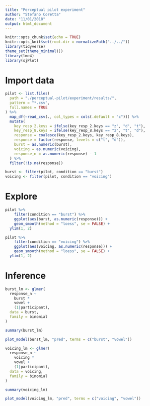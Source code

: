 ```yaml
---
title: "Perceptual pilot experiment"
author: "Stefano Coretta"
date: "11/01/2018"
output: html_document
---
```


```r
knitr::opts_chunk$set(echo = TRUE)
knitr::opts_knit$set(root.dir = normalizePath("../../"))
library(tidyverse)
theme_set(theme_minimal())
library(lme4)
library(sjPlot)
```

# Import data

```r
pilot <- list.files(
  path = "./perceptual-pilot/experiment/results/",
  pattern = "*.csv",
  full.names = TRUE
) %>%
  map_df(~read_csv(., col_types = cols(.default = "c"))) %>%
  mutate(
    key_resp_2.keys = ifelse(key_resp_2.keys == "z", "d", "t"),
    key_resp_8.keys = ifelse(key_resp_8.keys == "z", "t", "d"),
    response = coalesce(key_resp_2.keys, key_resp_8.keys),
    response = factor(response, levels = c("t", "d")),
    burst = as.numeric(burst),
    voicing = as.numeric(voicing),
    response_n = as.numeric(response) - 1
  ) %>%
  filter(!is.na(response))

burst <- filter(pilot, condition == "burst")
voicing <- filter(pilot, condition == "voicing")
```

# Explore

```r
pilot %>%
    filter(condition == "burst") %>%
    ggplot(aes(burst, as.numeric(response))) +
    geom_smooth(method = "loess", se = FALSE) +
  ylim(1, 2)
```

```r
pilot %>%
    filter(condition == "voicing") %>%
    ggplot(aes(voicing, as.numeric(response))) +
    geom_smooth(method = "loess", se = FALSE) +
  ylim(1, 2)
```

# Inference

```r
burst_lm <- glmer(
  response_n ~
    burst *
    vowel +
    (1|participant),
  data = burst,
  family = binomial
)

summary(burst_lm)
```

```r
plot_model(burst_lm, "pred", terms = c("burst", "vowel"))
```

```r
voicing_lm <- glmer(
  response_n ~
    voicing *
    vowel +
    (1|participant),
  data = voicing,
  family = binomial
)

summary(voicing_lm)
```

```r
plot_model(voicing_lm, "pred", terms = c("voicing", "vowel"))
```
